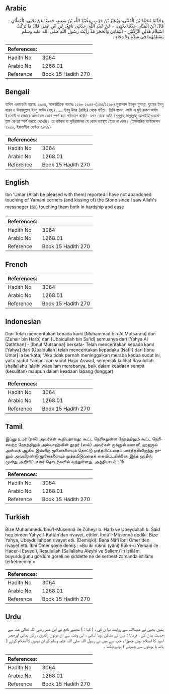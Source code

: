 ## Arabic

<div dir="rtl" lang="ar" style={{fontSize:'larger',backgroundColor:'#f8f9fa',padding:20}}>وَحَدَّثَنَا مُحَمَّدُ بْنُ الْمُثَنَّى، وَزُهَيْرُ بْنُ حَرْبٍ، وَعُبَيْدُ اللَّهِ بْنُ سَعِيدٍ، جَمِيعًا عَنْ يَحْيَى، الْقَطَّانِ - قَالَ ابْنُ الْمُثَنَّى حَدَّثَنَا يَحْيَى، - عَنْ عُبَيْدِ اللَّهِ، حَدَّثَنِي نَافِعٌ، عَنِ ابْنِ عُمَرَ، قَالَ مَا تَرَكْتُ اسْتِلاَمَ هَذَيْنِ الرُّكْنَيْنِ - الْيَمَانِيَ وَالْحَجَرَ مُذْ رَأَيْتُ رَسُولَ اللَّهِ صلى الله عليه وسلم يَسْتَلِمُهُمَا فِي شِدَّةٍ وَلاَ رَخَاءٍ ‏.‏</div><div style={{backgroundColor:'#f8f9fa',padding:20, marginBottom: 10}}><table>
        <thead>
          <tr>
            <th>References:</th>
            <th></th>
          </tr>
        </thead>
        <tbody><tr><td>Hadith No</td><td>3064</td></tr><tr><td>Arabic No</td><td>1268.01</td></tr><tr><td>Reference</td><td>Book 15 Hadith 270</td></tr></tbody></table></div>

## Bengali

<div dir="ltr" lang="bn" style={{fontSize:'larger',backgroundColor:'#f8f9fa',padding:20}}>হাদিস একাডেমি নাম্বারঃ ২৯৫৪, আন্তর্জাতিক নাম্বারঃ ১২৬৮ ২৯৫৪-(২৪৫/১২৬৮) মুহাম্মাদ ইবনুল মুসান্না, যুহায়র ইবনু হারব ও উবায়দুল্লাহ ইবনু সাঈদ (রহঃ) ..... ইবনু উমর (রাযিঃ) থেকে বর্ণিত। তিনি বলেন, আমি এ দুই রুকন অর্থাৎ ইয়ামানী ও হাজারে আসওয়াদ কোণ স্পর্শ করা পরিত্যাগ করিনি- যখন থেকে আমি রসূলুল্লাহ সাল্লাল্লাহু আলাইহি ওয়াসাল্লাম কে তা স্পর্শ করতে দেখেছি। তা কষ্টকর বা সুবিধাজনক যে কোন অবস্থায় হোক না কেন। (ইসলামিক ফাউন্ডেশন ২৯৩০, ইসলামীক সেন্টার ২৯২৯)</div><div style={{backgroundColor:'#f8f9fa',padding:20, marginBottom: 10}}><table>
        <thead>
          <tr>
            <th>References:</th>
            <th></th>
          </tr>
        </thead>
        <tbody><tr><td>Hadith No</td><td>3064</td></tr><tr><td>Arabic No</td><td>1268.01</td></tr><tr><td>Reference</td><td>Book 15 Hadith 270</td></tr></tbody></table></div>

## English

<div dir="ltr" lang="en" style={{fontSize:'larger',backgroundColor:'#f8f9fa',padding:20}}>Ibn 'Umar (Allah be pleased with them) reported:I have not abandoned touching of Yamani corners (and kissing of) the Stone since I saw Allah's messneger (ﷺ) touching them both In hardship and ease</div><div style={{backgroundColor:'#f8f9fa',padding:20, marginBottom: 10}}><table>
        <thead>
          <tr>
            <th>References:</th>
            <th></th>
          </tr>
        </thead>
        <tbody><tr><td>Hadith No</td><td>3064</td></tr><tr><td>Arabic No</td><td>1268.01</td></tr><tr><td>Reference</td><td>Book 15 Hadith 270</td></tr></tbody></table></div>

## French

<div dir="ltr" lang="fr" style={{fontSize:'larger',backgroundColor:'#f8f9fa',padding:20}}></div><div style={{backgroundColor:'#f8f9fa',padding:20, marginBottom: 10}}><table>
        <thead>
          <tr>
            <th>References:</th>
            <th></th>
          </tr>
        </thead>
        <tbody><tr><td>Hadith No</td><td>3064</td></tr><tr><td>Arabic No</td><td>1268.01</td></tr><tr><td>Reference</td><td>Book 15 Hadith 270</td></tr></tbody></table></div>

## Indonesian

<div dir="ltr" lang="id" style={{fontSize:'larger',backgroundColor:'#f8f9fa',padding:20}}>Dan Telah menceritakan kepada kami [Muhammad bin Al Mutsanna] dan [Zuhair bin Harb] dan [Ubaidullah bin Sa'id] semuanya dari [Yahya Al Qaththan] - [Ibnul Mutsanna] berkata- Telah menceritakan kepada kami [Yahya] dari [Ubaidullah] telah menceritakan kepadaku [Nafi'] dari [Ibnu Umar] ia berkata; "Aku tidak pernah meninggalkan meraba kedua sudut ini, yaitu sudut Yamani dan sudut Hajar Aswad, semenjak kulihat Rasulullah shallallahu 'alaihi wasallam merabanya, baik dalam keadaan sempit (kesulitan) maupun dalam keadaan lapang (longgar)</div><div style={{backgroundColor:'#f8f9fa',padding:20, marginBottom: 10}}><table>
        <thead>
          <tr>
            <th>References:</th>
            <th></th>
          </tr>
        </thead>
        <tbody><tr><td>Hadith No</td><td>3064</td></tr><tr><td>Arabic No</td><td>1268.01</td></tr><tr><td>Reference</td><td>Book 15 Hadith 270</td></tr></tbody></table></div>

## Tamil

<div dir="ltr" lang="ta" style={{fontSize:'larger',backgroundColor:'#f8f9fa',padding:20}}>இப்னு உமர் (ரலி) அவர்கள் கூறியதாவது: கூட்ட நெரிசலுள்ள நேரத்திலும் கூட்ட நெரிசலற்ற நேரத்திலும் அல்லாஹ்வின் தூதர் (ஸல்) அவர்கள் ருக்னுல் யமானீ, ஹஜருல் அஸ்வத் ஆகிய இவ்விரு மூலைகளையும் தொட்டு முத்தமிட்டதைப் பார்த்ததிலிருந்து நானும் அவ்விரண்டு மூலைகளையும் முத்தமிடுவதைக் கைவிட்டதில்லை. இந்த ஹதீஸ் மூன்று அறிவிப்பாளர் தொடர்களில் வந்துள்ளது. அத்தியாயம் : 15</div><div style={{backgroundColor:'#f8f9fa',padding:20, marginBottom: 10}}><table>
        <thead>
          <tr>
            <th>References:</th>
            <th></th>
          </tr>
        </thead>
        <tbody><tr><td>Hadith No</td><td>3064</td></tr><tr><td>Arabic No</td><td>1268.01</td></tr><tr><td>Reference</td><td>Book 15 Hadith 270</td></tr></tbody></table></div>

## Turkish

<div dir="ltr" lang="tr" style={{fontSize:'larger',backgroundColor:'#f8f9fa',padding:20}}>Bize Muhammedü'bnü'l-Müsennâ ile Züheyr b. Harb ve Ubeydullah b. Saîd hep birden Yahye'l-Kattân'dan rivayet, ettiler. İbnü'I-Müsennâ dediki: Bize Yahya, Ubeydullahdan rivayet etli. (Demişki): Bana Nâfi îbni Ömer'den rivayet etti. İbni Ömer şöyle demiş : «Bu iki rüknü (yâni) Rükn-ü Yemani ile Hacer-i Esved'i, Resulullah (Sallallahu Aleyhi ve Sellem)'in istilâm buyurduğunu gördüm göreli ne şiddette ne de serbest zamanda istilâmı terketmedim.»</div><div style={{backgroundColor:'#f8f9fa',padding:20, marginBottom: 10}}><table>
        <thead>
          <tr>
            <th>References:</th>
            <th></th>
          </tr>
        </thead>
        <tbody><tr><td>Hadith No</td><td>3064</td></tr><tr><td>Arabic No</td><td>1268.01</td></tr><tr><td>Reference</td><td>Book 15 Hadith 270</td></tr></tbody></table></div>

## Urdu

<div dir="rtl" lang="ur" style={{fontSize:'larger',backgroundColor:'#f8f9fa',padding:20}}>ہمیں یحییٰ نے عبیداللہ سے روایت بیا ن کی ، ( کہا : ) مجھے نافع نے ابن عمر رضی اللہ تعالیٰ عنہ سے حدیث بیان کی ، فرمایا : میں نے مشکل ہویا آسانی ، اس وقت سے ان دونوں رکنوں ، رکن یمانی اورحجر اسود کا استلام نہیں چھوڑا ، جب سے میں نے رسول اللہ صلی اللہ علیہ وسلم کو ان دونوں کااستلام کرتے ( ہاتھ یا ہونٹوں سے چھوتے ) ہوئےدیکھا ۔</div><div style={{backgroundColor:'#f8f9fa',padding:20, marginBottom: 10}}><table>
        <thead>
          <tr>
            <th>References:</th>
            <th></th>
          </tr>
        </thead>
        <tbody><tr><td>Hadith No</td><td>3064</td></tr><tr><td>Arabic No</td><td>1268.01</td></tr><tr><td>Reference</td><td>Book 15 Hadith 270</td></tr></tbody></table></div>